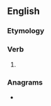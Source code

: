==English==

===Etymology===
{{suffix|en|suck|eth|nocat=1}}

===Verb===
{{head|en|verb form}}

# {{en-archaic third-person singular of|suck}}

===Anagrams===
* {{anagrams|en|a=cehkstu|kutches}}